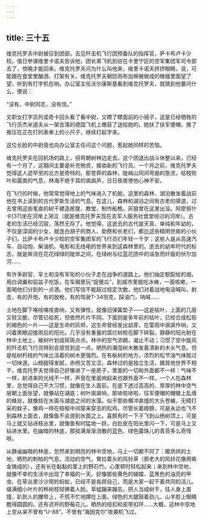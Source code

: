 ```yaml
---
---
---
```

title: 三十五
---



维克托罗夫中尉被召到团部，去见歼击机飞行团预备队的指挥官，萨卡布卢卡少校。值日参谋维里卡诺夫告诉他，团长乘飞机到驻在卡里宁区的空军集团军司令部去了，傍晚才能回来。维克托罗夫问为什么叫他来，维里卡诺夫挤挤眼睛，说，可能跟在食堂里酗酒、打架有关。维克托罗夫朝防雨布加棉被做成的帷幔里面望了望，听到有打字机在响。办公室主任沃尔康斯基看到维克托罗夫，就猜到他要问什么，便说：

“没有，中尉同志，没有信。”

文职女打字员列诺奇卡回头看了看中尉，又瞟了瞟面前的小镜子，这是已经牺牲的飞行员杰米道夫从一架击落的德国飞机上缴获了送给她的。她扶了扶军便帽，推了推压在正在打的表单上的小尺子，继续打起字来。

这位长脸的中尉竟也向办公室主任问这个问题，惹起她同样的苦恼。

维克托罗夫在回机场的路上，拐弯朝树林边走去。这个团退出战斗休整以来，已经有一个月了，这期间主要是补充物资，接收新的飞行员。一个月之前，维克托罗夫觉得这人迹罕至的北方是奇特的。那苍莽的森林，陡峭山冈间弯曲的急流，枯枝败叶和菌类的气息，林海不绝于耳的飒飒声，日日夜夜使他心神不安。

在飞行的时候，他常常觉得地上的气味进入了机舱。这里的森林、湖泊散发着战前他在书上读到的古代罗斯生活的气息。在这儿，森林和湖泊之间有古老的驿道，过去曾用这些笔直的树干建造房屋、教堂，制作船桅。灰狼曾在这里出没。阿廖努什卡[37]坐在河岸上哭泣（就是维克托罗夫现在去军人服务社食堂经过的河岸）。古老的生活已经沉寂，荡然无存了。他觉得，这逝去的古代是天真、单纯和年幼的，不仅是深闺的少女，就连白胡子的商人、助祭和长老们，都比这些精明世故的小伙子们，比萨卡布卢卡少校的空军集团军的飞行员们年轻一千岁；这些人是从高速汽车、自动炮、柴油机、电影和无线电的世界来到这森林里的。逝去的幼年时代的标志，就是奔流在花花绿绿的陡岸之间，在绿树与红蓝花团中的湍急而纤瘦的伏尔加河……

有许多尉官、军士和没有军衔的小伙子走在战争的道路上。他们抽定额配给的烟，用白调羹和铝盆子吃饭，在车厢里玩“捉傻瓜”，到城市里就吃冰棒，一面咳嗽，一面喝他们分到的一点酒。他们写信不能超过规定次数，他们对着战地电话喊叫，射击，有的开炮，有的放枪，有的驾驶T-34坦克，踩油门，呐喊……

土地在脚下咯吱咯吱直响，又有弹性，就像旧弹簧垫子——这是枯叶，上面的几层又轻又脆，尽管已枯死，但依然片片不同。下面则是多年前的枯叶，已经合成松软的褐色的一片——这是生命的灰烬，这生命曾经发出幼芽，在雷雨中飒飒作响，又闪着笑眼迎接雨后的阳光。几乎没有重量的腐烂树枝在脚下碎裂。静静的阳光射在林中土地上，被树叶划成斑斑点点。林中的空气浓稠，凝止不动；习惯了空中旋风的歼击机飞行员特别会感觉到这一点。晒热的潮湿树木散发着清新的木头气息。但是枯树朽枝的气味比活着的树木更强烈。在有枞树的地方，浓烈的松节油气味胜过一切味道。山杨甜得发腻，赤杨又苦又涩。森林过的是独立生活，跟其他世界不相干，维克托罗夫觉得自己好像进了一座房子，里面的一切和外面都不一样：气味不一样，射进来的光线不一样，声音在里面响起来也跟外面不一样。一个人在森林里，总觉得自己不大习惯，就像在生人面前。在底下透过高高的、厚厚的林中空气层朝上面张望，就像站在湖底；树叶飒飒响，那哧啦哧啦、往军便帽的帽徽上乱缠的蛛丝，就像挂在水面与湖底之间的水藻。似乎那些横冲直撞的大头苍蝇，无精打采的蚊子，像鸡一样在枝桠中间穿来穿去的松鸡，尽管长着翅膀，可是永远也飞不到森林上面去，就像鱼不会游到水面之上。喜鹊有时一下子飞到山杨树顶上，可是马上就又钻进枝丛里，就像鱼有时猛地一跃，白肚皮在阳光里闪一下，可是马上又钻进水里。在幽暗的林底，那挂满渐渐消散的蓝色、绿色露珠儿的青苔多么奇怪呀。

从静谧幽暗的林底，忽然来到明亮的林中空地，马上一切都不同了：暖烘烘的土地，晒热的刺柏的气息，流动的空气，耷拉着头的风铃草（那老大的风铃花像用紫金铸成的），还有长在黏黏的茎上的野石竹。心里顿时轻松起来；来到林中空地，就像不幸的生活中出现了幸福的一天。好像那些黄色的蝴蝶、蓝黑色的油亮的甲虫、在草丛里沙沙爬的蚂蚁，已经不是各顾自己，而是大家一起干着共同的活儿。缀满细小叶片的桦树枝轻拂着人脸。草蜢蹦来蹦去，把人当成树干，往人身上直撞，趴到人的腰带上，不慌不忙地蹲在上面，绿色的大腿鼓着劲儿，山羊脸上眼睛瞪得圆圆的。还有迟开的野莓花儿，晒热的纽扣和皮带扣环……大概，这林中空地上空从来不曾有“U-88”，不曾有“海因克尔”夜袭机飞过。